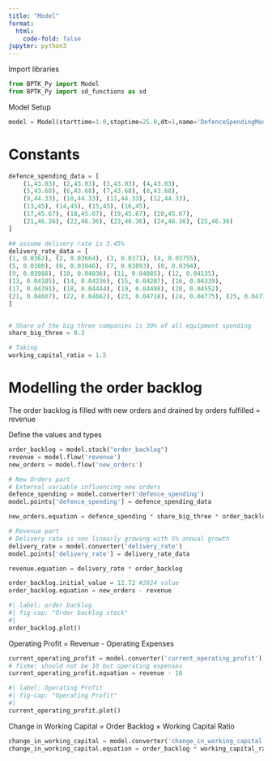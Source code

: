 ```yaml
---
title: "Model"
format:
  html:
    code-fold: false
jupyter: python3
---
```


Import libraries
```python
from BPTK_Py import Model
from BPTK_Py import sd_functions as sd
```

Model Setup

```python
model = Model(starttime=1.0,stoptime=25.0,dt=1,name='DefenceSpendingModel')
```


# Constants
```python
defence_spending_data = [
    (1,43.03), (2,43.03), (3,43.03), (4,43.03), 
    (5,43.68), (6,43.68), (7,43.68), (8,43.68),
    (9,44.33), (10,44.33), (11,44.33), (12,44.33),
    (13,45), (14,45), (15,45), (16,45),
    (17,45.67), (18,45.67), (19,45.67), (20,45.67),
    (21,46.36), (22,46.36), (23,46.36), (24,46.36), (25,46.36)
]

## assume delivery rate is 3.45% 
delivery_rate_data = [
(1, 0.0362), (2, 0.03664), (3, 0.0371), (4, 0.03755),
(5, 0.0380), (6, 0.03846), (7, 0.03893), (8, 0.0394),
(9, 0.03988), (10, 0.04036), (11, 0.04085), (12, 0.04135),
(13, 0.04185), (14, 0.04236), (15, 0.04287), (16, 0.04339),
(17, 0.04391), (18, 0.04444), (19, 0.04498), (20, 0.04552),
(21, 0.04607), (22, 0.04662), (23, 0.04718), (24, 0.04775), (25, 0.04775)
]


# Share of the big three companies is 30% of all equipment spending
share_big_three = 0.3

# Taking 
working_capital_ratio = 1.5
```


# Modelling the order backlog
The order backlog is filled with new orders and drained by orders fulfilled = revenue

Define the values and types
```python
order_backlog = model.stock("order_backlog")
revenue = model.flow('revenue')
new_orders = model.flow('new_orders')

# New Orders part
# External variable influencing new orders
defence_spending = model.converter('defence_spending')
model.points['defence_spending'] = defence_spending_data

new_orders.equation = defence_spending * share_big_three * order_backlog

# Revenue part
# Delivery rate is non linearly growing with 5% annual growth
delivery_rate = model.converter('delivery_rate')
model.points['delivery_rate'] = delivery_rate_data

revenue.equation = delivery_rate * order_backlog
```

```python
order_backlog.initial_value = 12.72 #2024 value
order_backlog.equation = new_orders - revenue
```

```python
#| label: order backlog
#| fig-cap: "Order backlog stock"
#| 
order_backlog.plot()
```

<!-- fixme: operating expenses -->
Operating Profit = Revenue - Operating Expenses

```python
current_operating_profit = model.converter('current_operating_profit')
# fixme: should not be 10 but operating expenses
current_operating_profit.equation = revenue - 10
```

```python
#| label: Operating Profit
#| fig-cap: "Operating Profit"
#| 
current_operating_profit.plot()
```

Change in Working Capital = Order Backlog × Working Capital Ratio
```python
change_in_working_capital = model.converter('change_in_working_capital')
change_in_working_capital.equation = order_backlog * working_capital_ratio
```
